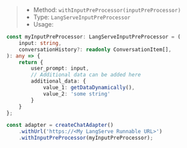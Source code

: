 > * Method: `withInputPreProcessor(inputPreProcessor)`
> * Type: `LangServeInputPreProcessor`
> * Usage:

```ts
const myInputPreProcessor: LangServeInputPreProcessor = (
    input: string,
    conversationHistory?: readonly ConversationItem[],
): any => {
    return {
        user_prompt: input,
        // Additional data can be added here
        additional_data: {
            value_1: getDataDynamically(),
            value_2: 'some string'
        }
    }
};

const adapter = createChatAdapter()
    .withUrl('https://<My LangServe Runnable URL>')
    .withInputPreProcessor(myInputPreProcessor);
```
